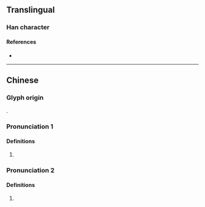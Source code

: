 {{character info}}
==Translingual==

===Han character===
{{Han char|rn=38|rad=女|as=09|sn=12|four=44456|canj=VDMQ|ids=⿰女韋}}

====References====
* {{Han ref|kx=0266.120|dkj=06473|dj=0533.180|hdz=21069.130|uh=5A81|ud=23169}}

----

==Chinese==
{{zh-forms|s=𫰍}}

===Glyph origin===
{{Han etym}}
{{Han compound|女|韋|ls=psc|c1=s|c2=p}}.

===Pronunciation 1===
{{zh-pron
|m=wéi
|c=wai4
|mc=1
|oc=1
|cat=
}}

====Definitions====
{{zh-hanzi}}

# {{rfdef|zh}}

===Pronunciation 2===
{{zh-pron
|m=wěi
|c=
|mc=2
|oc=2
|cat=
}}

====Definitions====
{{zh-hanzi}}

# {{rfdef|zh}}